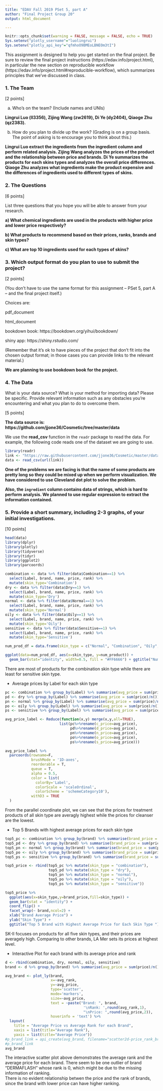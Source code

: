```yaml
---
title: "EDAV Fall 2019 PSet 5, part A"
author: "Final Project Group 20"
output: html_document

---
```

```r
knitr::opts_chunk$set(warning = FALSE, message = FALSE, echo = TRUE)
Sys.setenv("plotly_username"="luolingrui")
Sys.setenv("plotly_api_key"="qfmhoO9BMEoLBNEOm3tI")
```

This assignment is designed to help you get started on the final project. Be sure to review the final project instructions (https://edav.info/project.html), in particular the new section on reproducible workflow (https://edav.info/project.html#reproducible-workflow), which summarizes principles that we've discussed in class.

### 1. The Team

[2 points]

a) Who's on the team? (Include names and UNIs)

**Lingrui Luo (ll3356), Zijing Wang (zw2619), Di Ye (dy2404), Qiaoge Zhu (qz2383).**


b) How do you plan to divide up the work? (Grading is on a group basis. The point of asking is to encourage you to think about this.)

**Lingrui Luo extract the ingredients from the ingredient column and perform related analysis. Zijing Wang analyzes the prices of the product and the relationship between price and brands. Di Ye summarizes the products for each skins types and analyzes the overall price differences. Qiaoge Zhu analyzes what ingredients make the product expensive and the differences of ingredients used to different types of skins.**


### 2. The Questions

[6 points]

List three questions that you hope you will be able to answer from your research.

**a) What chemical ingredients are used in the products with higher price and lower price respectively?**

**b) What products to recommend based on their prices, ranks, brands and skin types?**

**c) What are top 10 ingredients used for each types of skins?**

### 3. Which output format do you plan to use to submit the project? 

[2 points]

(You don't have to use the same format for this assignment -- PSet 5, part A -- and the final project itself.)

Choices are:

pdf_document  

html_document  

bookdown book: https://bookdown.org/yihui/bookdown/

shiny app: https://shiny.rstudio.com/  


(Remember that it's ok to have pieces of the project that don't fit into the chosen output format; in those cases you can provide links to the relevant material.)

**We are planning to use bookdown book for the project.**

### 4. The Data

What is your data source?  What is your method for importing data? Please be specific. Provide relevant information such as any obstacles you're encountering and what you plan to do to overcome them.

[5 points]


**The data source is: https://github.com/jjone36/Cosmetic/tree/master/data**

We use the **read_csv** function in the `readr` package to read the data. For example, the following code reads one of the dataset we are going to use.

```r
library(readr)
link <- "https://raw.githubusercontent.com/jjone36/Cosmetic/master/data/cosmetic_p.csv"
data <- read_csv(url(link))
```

**One of the problems we are facing is that the name of some products are pretty long so they could be mixed up when we perform visualization. We have considered to use Cleveland dot plot to solve the problem.**

**Also, the `ingredient` column contains data of strings, which is hard to perform analysis. We planned to use regular expression to extract the information contained. **


### 5. Provide a short summary, including 2-3 graphs, of your initial investigations. 

[10 points]

```r
head(data)
library(dplyr)
library(plotly)
library(tidyverse)
library(tidyr)
library(ggplot2)
library(parcoords)
```

```r
combination <- data %>% filter(data$Combination==1) %>% 
  select(Label, brand, name, price, rank) %>%
  mutate(skin_type='Combination')
dry <- data %>% filter(data$Dry==1) %>% 
  select(Label, brand, name, price, rank) %>% 
  mutate(skin_type='Dry')
normal <- data %>% filter(data$Normal==1) %>% 
  select(Label, brand, name, price, rank) %>% 
  mutate(skin_type='Normal')
oily <- data %>% filter(data$Oily==1) %>% 
  select(Label, brand, name, price, rank) %>%
  mutate(skin_type='Oily')
sensitive <- data %>% filter(data$Sensitive==1) %>% 
  select(Label, brand, name, price, rank) %>%
  mutate(skin_type='Sensitive')
```


```r
num_prod_df = data.frame(skin_type = c("Normal", "Combination", "Oily", "Dry", "Sensitive"), num_product = c(nrow(normal), nrow(combination), nrow(oily),nrow(dry),nrow(sensitive)))

ggplot(data=num_prod_df, aes(x=skin_type, y=num_product)) +
  geom_bar(stat="identity", width=0.5, fill = "#FF6666") + ggtitle("Number of Products for Each Skin Type") + xlab("Skin Type") + ylab("Number of Products")
```

There are most of products for the combination skin type while there are least for sensitive skin type. 

- Average prices by Label for each skin type

```r
pc <- combination %>% group_by(Label) %>% summarise(avg_price = sum(price)/n())
pd <- dry %>% group_by(Label) %>% summarise(avg_price = sum(price)/n())
pn <- normal %>% group_by(Label) %>% summarise(avg_price = sum(price)/n())
po <- oily %>% group_by(Label) %>% summarise(avg_price = sum(price)/n())
ps <- sensitive %>% group_by(Label) %>% summarise(avg_price = sum(price)/n())
```

```r
avg_price_label <- Reduce(function(x,y) merge(x,y,all=TRUE),
                         list(pc%>%rename(c_price=avg_price),
                              pd%>%rename(d_price=avg_price),
                              pn%>%rename(n_price=avg_price),
                              po%>%rename(o_price=avg_price),
                              ps%>%rename(s_price=avg_price)))
```

```r
avg_price_label %>%
  parcoords(rowname=F,
            brushMode = '1D-axes',
            reorderable = T,
            queue = T,
            alpha = 0.5,
            color = list(
              colorBy='Label',
              colorScale = 'scaleOrdinal',
              colorScheme = 'schemeCategory10'),
            withD3 = TRUE
  )
```

From the parallel coordinate plot, we can see that the prices for treatment products of all skin type are averagly highest while the prices for cleanser are the lowest. 

- Top 5 Brands with highest average prices for each skin type 

```r
top5_pc <- combination %>% group_by(brand) %>% summarise(brand_price = sum(price)/n()) %>% arrange(-brand_price) %>% head(5)
top5_pd <- dry %>% group_by(brand) %>% summarise(brand_price = sum(price)/n()) %>% arrange(-brand_price) %>% head(5)
top5_pn <- normal %>% group_by(brand) %>% summarise(brand_price = sum(price)/n()) %>% arrange(-brand_price) %>% head(5)
top5_po <- oily %>% group_by(brand) %>% summarise(brand_price = sum(price)/n()) %>% arrange(-brand_price) %>% head(5)
top5_ps <- sensitive %>% group_by(brand) %>% summarise(brand_price = sum(price)/n()) %>% arrange(-brand_price) %>% head(5)
```

```r
top5_price <- rbind(top5_pc %>% mutate(skin_type = "combination"),
                    top5_pd %>% mutate(skin_type = "dry"),
                    top5_pn %>% mutate(skin_type = "normal"),
                    top5_po %>% mutate(skin_type = "oily"),
                    top5_ps %>% mutate(skin_type = "sensitive"))
```

```r
top5_price %>%
  ggplot(aes(x=skin_type,y=brand_price,fill=skin_type)) +
  geom_bar(stat = "identity") + 
  coord_flip() +
  facet_wrap(~ brand,ncol=2) +
  xlab("Brand Average Price") +
  ylab("Skin Type") +
  ggtitle("Top 5 Brand with Highest Average Price for Each Skin Type ")
```

SK-II focuses on products for all five skin types, and their prices are averagely high. Comparing to other brands, LA Mer sets its prices at highest level. 

- Interactive Plot for each brand with its average price and rank

```r
d <- rbind(combination, dry, normal, oily, sensitive) 
brand <- d %>% group_by(brand) %>% summarise(avg_price = sum(price)/n(),avg_rank = sum(rank)/n())
```

```r
avg_brand <- plot_ly(brand,
                     x=~avg_rank,
                     y=~avg_price,
                     type='scatter',
                     mode='markers',
                     size=~avg_price,
                     text = ~paste("Brand: ", brand,
                                    '\nRank: ',round(avg_rank,1),
                                    "\nPrice: ",round(avg_price,2)),
                     hoverinfo = 'text') %>%
  layout(
    title = "Average Price vs Average Rank for each Brand",
    xaxis = list(title="Average Rank"),
    yaxis = list(title="Average Price"))
#p_brand_link = api_create(avg_brand, filename="scatter2d-price_rank_brand")
#p_brand_link
avg_brand
```

The interactive scatter plot above demonstrates the average rank and the average price for each brand. There seem to be one outlier of brand "DERMAFLASH" whose rank is 0, which might be due to the missing information of ranking.    
There is no evident relationship betwen the price and the rank of brands, since the brand with lower price can have higher ranking. 





